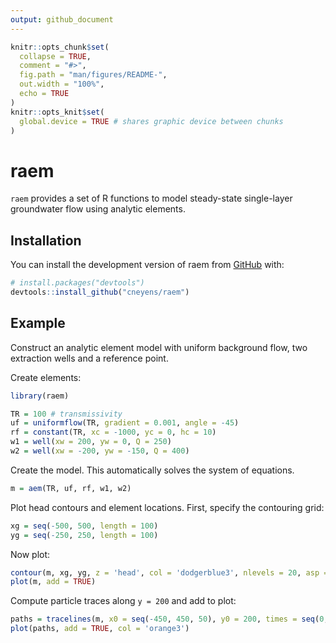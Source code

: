 ```yaml
---
output: github_document
---
```


<!-- README.md is generated from README.Rmd. Please edit that file -->

```r
knitr::opts_chunk$set(
  collapse = TRUE,
  comment = "#>",
  fig.path = "man/figures/README-",
  out.width = "100%",
  echo = TRUE
)
knitr::opts_knit$set(
  global.device = TRUE # shares graphic device between chunks
)
```

# raem

<!-- badges: start -->
<!-- badges: end -->

`raem` provides a set of R functions to model steady-state single-layer groundwater flow using analytic elements.

## Installation

You can install the development version of raem from [GitHub](https://github.com/) with:

``` r
# install.packages("devtools")
devtools::install_github("cneyens/raem")
```

## Example

Construct an analytic element model with uniform background flow, two extraction wells and a reference point.

Create elements:
```r
library(raem)

TR = 100 # transmissivity
uf = uniformflow(TR, gradient = 0.001, angle = -45)
rf = constant(TR, xc = -1000, yc = 0, hc = 10)
w1 = well(xw = 200, yw = 0, Q = 250)
w2 = well(xw = -200, yw = -150, Q = 400)
```

Create the model. This automatically solves the system of equations.
```r
m = aem(TR, uf, rf, w1, w2)
```

Plot head contours and element locations. First, specify the contouring grid:
```r
xg = seq(-500, 500, length = 100)
yg = seq(-250, 250, length = 100)
```

Now plot:
```r
contour(m, xg, yg, z = 'head', col = 'dodgerblue3', nlevels = 20, asp = 1)
plot(m, add = TRUE)
```

Compute particle traces along `y = 200` and add to plot:
```r
paths = tracelines(m, x0 = seq(-450, 450, 50), y0 = 200, times = seq(0, 10*365, 365/20))
plot(paths, add = TRUE, col = 'orange3')
```


